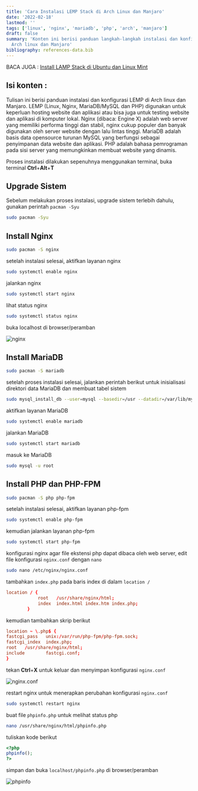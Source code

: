 ```yaml
---
title: 'Cara Instalasi LEMP Stack di Arch Linux dan Manjaro'
date: '2022-02-18'
lastmod: ''
tags: ['linux', 'nginx', 'mariadb', 'php', 'arch', 'manjaro']
draft: false
summary: 'Konten ini berisi panduan langkah-langkah instalasi dan konfigurasi nginx, mariadb, php di
  Arch linux dan Manjaro'
bibliography: references-data.bib
---
```


BACA JUGA : [Install LAMP Stack di Ubuntu dan Linux Mint](https://brynwibowo.vercel.app/blog/linux/cara-install-apache-mysql-php-lamp-di-linux-mint-ubuntu)

## Isi konten :

<TOCInline toc={props.toc} exclude="Isi konten :" toHeading={2} />

Tulisan ini berisi panduan instalasi dan konfigurasi LEMP di Arch linux dan Manjaro.
LEMP (Linux, Nginx, MariaDB/MySQL dan PHP) digunakan untuk keperluan hosting website dan aplikasi atau
bisa juga untuk testing website dan aplikasi di komputer lokal. Nginx (dibaca: Engine X) adalah web server yang
memiliki performa tinggi dan stabil, nginx cukup populer dan banyak digunakan oleh server website dengan lalu lintas tinggi.
MariaDB adalah basis data opensource turunan MySQL yang berfungsi sebagai penyimpanan data website dan aplikasi. PHP adalah bahasa
pemrograman pada sisi server yang memungkinkan membuat website yang dinamis.

Proses instalasi dilakukan sepenuhnya menggunakan terminal, buka terminal **Ctrl**+**Alt**+**T**

## Upgrade Sistem

Sebelum melakukan proses instalasi, upgrade sistem terlebih dahulu, gunakan perintah `pacman -Syu`

```bash
sudo pacman -Syu
```

## Install Nginx

```bash
sudo pacman -S nginx
```

setelah instalasi selesai, aktifkan layanan nginx

```bash
sudo systemctl enable nginx
```

jalankan nginx

```bash
sudo systemctl start nginx
```

lihat status nginx

```bash
sudo systemctl status nginx
```

buka localhost di browser/peramban

![nginx](/static/images/nginx-status.png)

## Install MariaDB

```bash
sudo pacman -S mariadb
```

setelah proses instalasi selesai, jalankan perintah berikut untuk inisialisasi direktori data MariaDB
dan membuat tabel sistem

```bash
sudo mysql_install_db --user=mysql --basedir=/usr --datadir=/var/lib/mysql
```

aktifkan layanan MariaDB

```bash
sudo systemctl enable mariadb
```

jalankan MariaDB

```bash
sudo systemctl start mariadb
```

masuk ke MariaDB

```bash
sudo mysql -u root
```

## Install PHP dan PHP-FPM

```bash
sudo pacman -S php php-fpm
```

setelah instalasi selesai, aktifkan layanan php-fpm

```bash
sudo systemctl enable php-fpm
```

kemudian jalankan layanan php-fpm

```bash
sudo systemctl start php-fpm
```

konfigurasi nginx agar file ekstensi php dapat dibaca oleh web server,
edit file konfigurasi `nginx.conf` dengan `nano`

```bash
sudo nano /etc/nginx/nginx.conf
```

tambahkan `index.php` pada baris index di dalam `location /`

```bash:/etc/nginx/nginx.conf
location / {
            root   /usr/share/nginx/html;
            index  index.html index.htm index.php;
        }
```

kemudian tambahkan skrip berikut

```bash:/etc/nginx/nginx.conf
location ~ \.php$ {
fastcgi_pass   unix:/var/run/php-fpm/php-fpm.sock;
fastcgi_index  index.php;
root   /usr/share/nginx/html;
include        fastcgi.conf;
}
```

tekan **Ctrl**+**X** untuk keluar dan menyimpan konfigurasi `nginx.conf`

![nginx.conf](/static/images/nginx-conf.png)

restart nginx untuk menerapkan perubahan konfigurasi `nginx.conf`

```bash
sudo systemctl restart nginx
```

buat file `phpinfo.php` untuk melihat status php

```bash
nano /usr/share/nginx/html/phpinfo.php
```

tuliskan kode berikut

```php
<?php
phpinfo();
?>
```

simpan dan buka `localhost/phpinfo.php` di browser/peramban

![phpinfo](/static/images/phpinfo.png)
